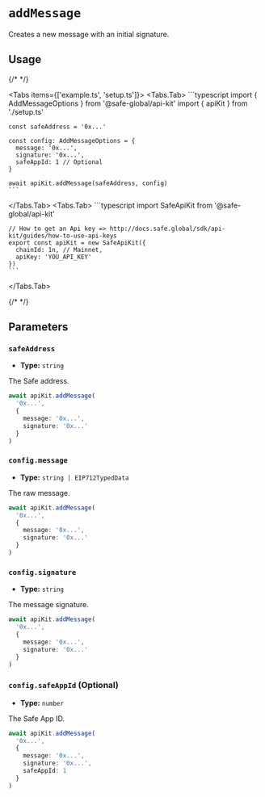 
# `addMessage`

Creates a new message with an initial signature.

## Usage

{/* <!-- vale off --> */}

<Tabs items={['example.ts', 'setup.ts']}>
  <Tabs.Tab>
    ```typescript
    import { AddMessageOptions } from '@safe-global/api-kit'
    import { apiKit } from './setup.ts'

    const safeAddress = '0x...'
    
    const config: AddMessageOptions = {
      message: '0x...',
      signature: '0x...',
      safeAppId: 1 // Optional
    }

    await apiKit.addMessage(safeAddress, config)
    ```
  </Tabs.Tab>
  <Tabs.Tab>
    ```typescript
    import SafeApiKit from '@safe-global/api-kit'

    // How to get an Api key => http://docs.safe.global/sdk/api-kit/guides/how-to-use-api-keys
    export const apiKit = new SafeApiKit({
      chainId: 1n, // Mainnet,
      apiKey: 'YOU_API_KEY'
    })
    ```
  </Tabs.Tab>
</Tabs>

{/* <!-- vale on --> */}

## Parameters

### `safeAddress`

- **Type:** `string`

The Safe address.

```typescript focus=2
await apiKit.addMessage(
  '0x...',
  {
    message: '0x...',
    signature: '0x...'
  }
)
```

### `config.message`

- **Type:** `string | EIP712TypedData`

The raw message.

```typescript focus=4
await apiKit.addMessage(
  '0x...',
  {
    message: '0x...',
    signature: '0x...'
  }
)
```

### `config.signature`

- **Type:** `string`

The message signature.

```typescript focus=5
await apiKit.addMessage(
  '0x...',
  {
    message: '0x...',
    signature: '0x...'
  }
)
```

### `config.safeAppId` (Optional)

- **Type:** `number`

The Safe App ID.

```typescript focus=6
await apiKit.addMessage(
  '0x...',
  {
    message: '0x...',
    signature: '0x...',
    safeAppId: 1
  }
)
```
